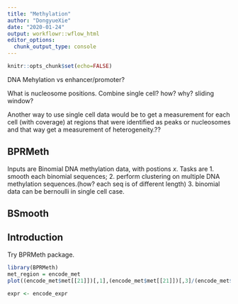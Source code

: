 ```yaml
---
title: "Methylation"
author: "DongyueXie"
date: "2020-01-24"
output: workflowr::wflow_html
editor_options:
  chunk_output_type: console
---
```


```r
knitr::opts_chunk$set(echo=FALSE)
```

DNA Mehylation vs enhancer/promoter?

What is nucleosome positions. Combine single cell? how? why? sliding window? 

Another way to use single cell data would be to get a measurement for each cell (with coverage) at regions that were identified as peaks or nucleosomes and that way get a measurement of heterogeneity.??

## BPRMeth

Inputs are Binomial DNA methylation data, with postions $x$. Tasks are 1. smooth each binomial sequences; 2. perform clustering on multiple DNA methylation sequences.(how? each seq is of different length) 3. binomial data can be bernoulli in single cell case. 


## BSmooth


## Introduction

Try BPRMeth package.

```r
library(BPRMeth)
met_region = encode_met
plot((encode_met$met[[21]])[,1],(encode_met$met[[21]])[,3]/(encode_met$met[[21]])[,2])

expr <- encode_expr
```


